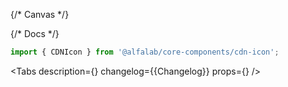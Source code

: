 

<Meta title='Components/CDNIcon' component={CDNIcon} id='CDNIcon' />

{/* Canvas */}

<Story name='CDNIcon'>
    <CDNIcon name='glyph_debt_m' color='#f00' />
</Story>

{/* Docs */}

<ComponentHeader
    name='CDNIcon'
    version={packageJson.version}
    package='@alfalab/core-components/cdn-icon'
    design='https://www.figma.com/file/ZcdUPebEhHfSZ91zgmv2cK/Icons?node-id=7392%3A10'
/>

```jsx
import { CDNIcon } from '@alfalab/core-components/cdn-icon';
```

<Tabs
    description={<Description />}
    changelog={<Markdown>{Changelog}</Markdown>}
    props={<ArgsTable of={CDNIconTS} />}
/>
